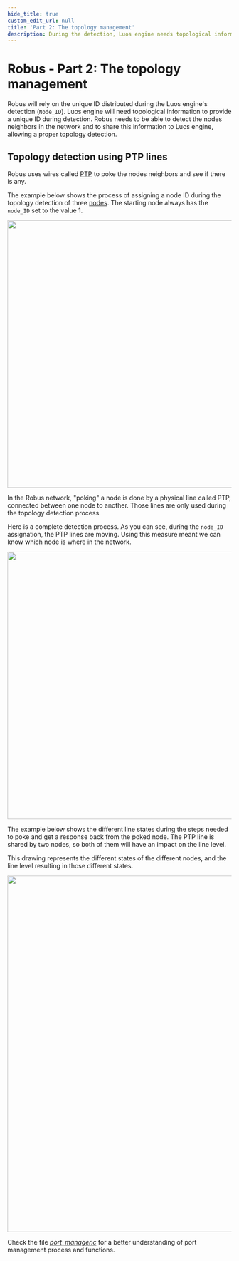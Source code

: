 ```yaml
---
hide_title: true
custom_edit_url: null
title: 'Part 2: The topology management'
description: During the detection, Luos engine needs topological information to provide a unique ID.
---
```



# Robus - Part 2: The topology management

Robus will rely on the unique ID distributed during the Luos engine's detection (`Node_ID`). Luos engine will need topological information to provide a unique ID during detection. Robus needs to be able to detect the nodes neighbors in the network and to share this information to Luos engine, allowing a proper topology detection.

## Topology detection using PTP lines

Robus uses wires called [PTP](/docs/next/luos-technology/node/topology#ptp-network) to poke the nodes neighbors and see if there is any.

The example below shows the process of assigning a node ID during the topology detection of three [nodes](/docs/next/luos-technology/node). The starting node always has the `node_ID` set to the value 1.

<div align="center">
  <Image
    src="/assets/images/advanced-doc/robus/topology/robus-2-1-light.svg"
    darkSrc="/assets/images/advanced-doc/robus/topology/robus-2-1-dark.svg"
    width="600px"
  />
</div>

In the Robus network, "poking" a node is done by a physical line called PTP, connected between one node to another. Those lines are only used during the topology detection process.

Here is a complete detection process. As you can see, during the `node_ID` assignation, the PTP lines are moving. Using this measure meant we can know which node is where in the network.

<div align="center">
  <Image
    src="/assets/images/advanced-doc/robus/topology/robus-2-2-light.svg"
    darkSrc="/assets/images/advanced-doc/robus/topology/robus-2-2-dark.svg"
    width="600px"
  />
</div>

The example below shows the different line states during the steps needed to poke and get a response back from the poked node. The PTP line is shared by two nodes, so both of them will have an impact on the line level.

This drawing represents the different states of the different nodes, and the line level resulting in those different states.

<div align="center">
  <Image
    src="/assets/images/advanced-doc/robus/topology/robus-2-3-light.svg"
    darkSrc="/assets/images/advanced-doc/robus/topology/robus-2-3-dark.svg"
    width="800px"
  />
</div>

Check the file [*port_manager.c*](https://github.com/Luos-io/luos_engine/blob/main/network/robus/src/port_manager.c) for a better understanding of port management process and functions.
